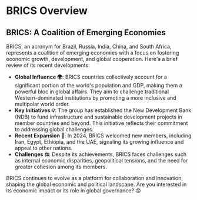 # BRICS Overview
## BRICS: A Coalition of Emerging Economies
BRICS, an acronym for Brazil, Russia, India, China, and South Africa, represents a coalition of emerging economies with a focus on fostering economic growth, development, and global cooperation. Here's a brief review of its recent developments:

- **Global Influence 🌍**: BRICS countries collectively account for a significant portion of the world's population and GDP, making them a powerful bloc in global affairs. They aim to challenge traditional Western-dominated institutions by promoting a more inclusive and multipolar world order.
- **Key Initiatives 💡**: The group has established the New Development Bank (NDB) to fund infrastructure and sustainable development projects in member countries and beyond. This initiative reflects their commitment to addressing global challenges.
- **Recent Expansion 🚀**: In 2024, BRICS welcomed new members, including Iran, Egypt, Ethiopia, and the UAE, signaling its growing influence and appeal to other nations.
- **Challenges ⚖️**: Despite its achievements, BRICS faces challenges such as internal economic disparities, geopolitical tensions, and the need for greater cohesion among its members.

BRICS continues to evolve as a platform for collaboration and innovation, shaping the global economic and political landscape. Are you interested in its economic impact or its role in global governance? 😊


